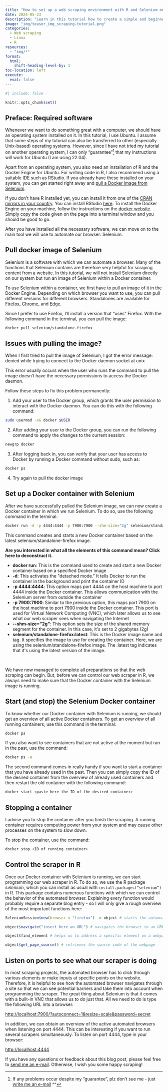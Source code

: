 ```yaml
---
title: "How to set up a web scraping environment with R and Selenium on Ubuntu"
date: 2024-05-23
description: "Learn in this tutorial how to create a simple and beginner-friendly web scraping environment with Selenium and R on Ubuntu"
image: "img/teaser_img_scraping-tutorial.png"
categories:
  - Web scraping
  - Linux
  - R
resources:
  - "img/*"
format:
  html: 
    shift-heading-level-by: 1
toc-location: left
execute: 
  eval: false
---
```


```r
#| include: false

knitr::opts_chunk$set()
```

## Preface: Required software

Whenever we want to do something great with a computer, we should have an operating system installed on it. In this tutorial, I use Ubuntu. I assume that some steps of my tutorial can also be transferred to other (especially Unix-based) operating systems. However, since I have not tried my tutorial on another operating system, I can only “guarantee”^[If any problems occur despite my “guarantee”, plz don't sue me - just [write me an e-mail](mailto:simhe051@student.liu.se) ^^] that my instructions will work for Ubuntu (I am using 22.04).

Apart from an operating system, you also need an installation of R and the Docker Engine for Ubuntu. For writing code in R, I also recommend using a suitable IDE such as RStudio. If you already have these installed on your system, you can get started right away and [pull a Docker image from Selenium](index.html#pull-docker-image-of-selenium).

If you don't have R installed yet, you can install it from one of the [CRAN mirrors in your country](https://cran.r-project.org/mirrors.html). You can install RStudio [here](https://posit.co/download/rstudio-desktop/). To install the Docker Engine on your machine, follow the instructions on the [docker website](https://docs.docker.com/engine/install/ubuntu/#install-using-the-repository). Simply copy the code given on the page into a terminal window and you should be good to go.

After you have installed all the necessary software, we can move on to the main tool we will use to automate our browser: Selenium.

## Pull docker image of Selenium

Selenium is a software with which we can automate a browser. Many of the functions that Selenium contains are therefore very helpful for scraping content from a website. In this tutorial, we will not install Selenium directly on our system but run an image of Selenium within a Docker container.

To use Selenium within a container, we first have to pull an image of it in the Docker Engine. Depending on which browser you want to use, you can pull different versions for different browsers. Standalones are available for [Firefox](https://hub.docker.com/r/selenium/standalone-firefox), [Chrome](https://hub.docker.com/r/selenium/standalone-chrome), and [Edge](https://hub.docker.com/r/selenium/standalone-edge).

Since I prefer to use Firefox, I’ll install a version that “uses” Firefox. With the following command in the terminal, you can pull the image:

```bash
docker pull selenium/standalone-firefox 
```

::: {.callout-important}
## Issues with pulling the image?

When I first tried to pull the image of Selenium, I got the error message: denied while trying to connect to the Docker daemon socket at unix

This error usually occurs when the user who runs the command to pull the image doesn't have the necessary permissions to access the Docker daemon.

Follow these steps to fix this problem permanently:

1.  Add your user to the Docker group, which grants the user permission to interact with the Docker daemon. You can do this with the following command:

```bash
sudo usermod -aG docker $USER 
```

2.  After adding your user to the Docker group, you can run the following command to apply the changes to the current session: 

```bash
newgrp docker
```

3.  After logging back in, you can verify that your user has access to Docker by running a Docker command without sudo, such as: 

```bash
docker ps
```

4.  Try again to pull the docker image
:::

## Set up a Docker container with Selenium

After we have successfully pulled the Selenium image, we can now create a Docker container in which we run Selenium. To do so, use the following command in the terminal:

```bash
docker run -d -p 4444:4444 -p 7900:7900 --shm-size="2g" selenium/standalone-firefox:latest 
```

This command creates and starts a new Docker container based on the latest selenium/standalone-firefox image. 

```{=html}
<a data-bs-toggle="collapse" data-bs-target="#collapseElement" aria-expanded="false" aria-controls="collapseElement">
 <b>Are you interested in what all the elements of this command mean? Click here to deconstruct it.</b>
</a> <br>
<div class="collapse" id="collapseElement">
  <div class="card card-body">
<ul>
    <li><strong>docker run</strong>: This is the command used to create and start a new Docker container based on a specified Docker image</li>
    <li><strong>-d</strong>: This activates the "detached mode." It tells Docker to run the container in the background and print the container ID</li>
    <li><strong>-p 4444:4444</strong>: This option maps port 4444 on the host machine to port 4444 inside the Docker container. This allows communication with the Selenium server from outside the container</li>
    <li><strong>-p 7900:7900</strong>: Similar to the previous option, this maps port 7900 on the host machine to port 7900 inside the Docker container. This port is used for Virtual Network Computing (VNC), which later allows us to see what our web scraper sees when navigating the Internet</li>
    <li><strong>--shm-size="2g"</strong>: This option sets the size of the shared memory segment for the container. In this case, it's set to 2 gigabytes (2g)</li>
    <li><strong>selenium/standalone-firefox:latest</strong>: This is the Docker image name and tag. It specifies the image to use for creating the container. Here, we are using the selenium/standalone-firefox image. The :latest tag indicates that it's using the latest version of the image.</li>
</ul>
  </div>
</div>
<br>
```

We have now managed to complete all preparations so that the web scraping can begin. But, before we can control our web scraper in R, we always need to make sure that the Docker container with the Selenium image is running.

## Start (and stop) the Selenium Docker container

To know whether our Docker container with Selenium is running, we should get an overview of all active Docker containers. To get an overview of all running containers, use this command in the terminal:

```bash
docker ps
```

If you also want to see containers that are not active at the moment but ran in the past, use the command:

```bash
docker ps -a
```

The second command comes in really handy if you want to start a container that you have already used in the past. Then you can simply copy the ID of the desired container from the overview of already used containers and then restart the old container with the following command:

```bash
docker start <paste here the ID of the desired container>
```

::: {.callout-tip}
## Stopping a container

I advise you to stop the container after you finish the scraping. A running container requires computing power from your system and may cause other processes on the system to slow down. 

To stop the container, use the command:

```bash
docker stop <ID of running container>
```
:::

## Control the scraper in R 

Once our Docker container with Selenium is running, we can start programming our web scraper in R. To do so, we use the R package *selenium*, which you can install as usual with ```install.packages(“selenium”)``` in R. This package contains numerous functions with which we can control the behavior of the automated browser. Explaining every function would probably require a separate blog entry - so I will only give a rough overview of the most important functions here: 

```r
SeleniumSession$new(browser = "firefox") -> object # starts the automated browser (here we need to assign the output of the function to an R object which we will use to address the browser in further instructions) 

object$navigate("insert here an URL") # navigates the browser to an URL

object$find_element # helps us to address a specific element on a webpage (for example with an XPATH)

object$get_page_source() # retrieves the source code of the webpage
```

::: {.callout-tip}
## Listen on ports to see what our scraper is doing

In most scraping projects, the automated browser has to click through various elements or make inputs at specific points on the website. Therefore, it is helpful to see how the automated browser navigates through a site so that we can see potential barriers and take them into account when programming the scraper. The great thing about Selenium is that it comes with a built-in VNC that allows us to do just that. All we need to do is type the following URL into a browser:

<http://localhost:7900/?autoconnect=1&resize=scale&password=secret> 

In addition, we can obtain an overview of the active automated browsers when listening on port 4444. This can be interesting if you want to run several scrapers simultaneously. To listen on port 4444, type in your browser:

<http://localhost:4444>
:::

If you have any questions or feedback about this blog post, please feel free to [send me an e-mail](mailto:simhe051@student.liu.se). Otherwise, I wish you some happy scraping!
